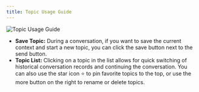 ```yaml
---
title: Topic Usage Guide
---
```


<img alt="Topic Usage Guide" borderless cover src="https://github-production-user-asset-6210df.s3.amazonaws.com/17870709/279602496-fd72037a-735e-4cc2-aa56-2994bceaba81.png" />

- **Save Topic:** During a conversation, if you want to save the current context and start a new topic, you can click the save button next to the send button.
- **Topic List:** Clicking on a topic in the list allows for quick switching of historical conversation records and continuing the conversation. You can also use the star icon <kbd>⭐️</kbd> to pin favorite topics to the top, or use the more button on the right to rename or delete topics.
